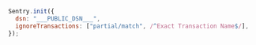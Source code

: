 ```javascript
Sentry.init({
  dsn: "___PUBLIC_DSN___",
  ignoreTransactions: ["partial/match", /^Exact Transaction Name$/],
});
```